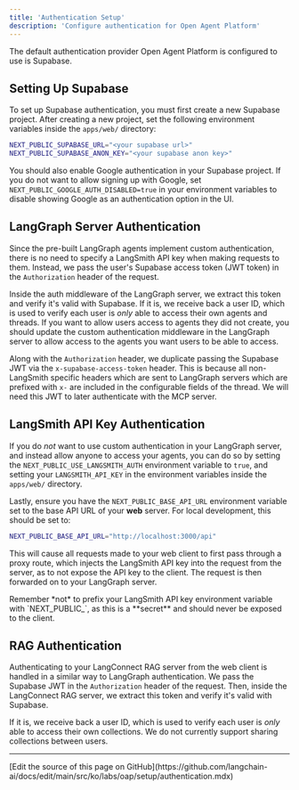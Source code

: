 ```yaml
---
title: 'Authentication Setup'
description: 'Configure authentication for Open Agent Platform'
---
```


The default authentication provider Open Agent Platform is configured to use is Supabase.

## Setting Up Supabase

To set up Supabase authentication, you must first create a new Supabase project. After creating a new project, set the following environment variables inside the `apps/web/` directory:

```bash
NEXT_PUBLIC_SUPABASE_URL="<your supabase url>"
NEXT_PUBLIC_SUPABASE_ANON_KEY="<your supabase anon key>"
```

You should also enable Google authentication in your Supabase project. If you do not want to allow signing up with Google, set `NEXT_PUBLIC_GOOGLE_AUTH_DISABLED=true` in your environment variables to disable showing Google as an authentication option in the UI.

## LangGraph Server Authentication

Since the pre-built LangGraph agents implement custom authentication, there is no need to specify a LangSmith API key when making requests to them. Instead, we pass the user's Supabase access token (JWT token) in the `Authorization` header of the request.

Inside the auth middleware of the LangGraph server, we extract this token and verify it's valid with Supabase. If it is, we receive back a user ID, which is used to verify each user is *only* able to access their own agents and threads. If you want to allow users access to agents they did not create, you should update the custom authentication middleware in the LangGraph server to allow access to the agents you want users to be able to access.

Along with the `Authorization` header, we duplicate passing the Supabase JWT via the `x-supabase-access-token` header. This is because all non-LangSmith specific headers which are sent to LangGraph servers which are prefixed with `x-` are included in the configurable fields of the thread. We will need this JWT to later authenticate with the MCP server.

## LangSmith API Key Authentication

If you do *not* want to use custom authentication in your LangGraph server, and instead allow anyone to access your agents, you can do so by setting the `NEXT_PUBLIC_USE_LANGSMITH_AUTH` environment variable to `true`, and setting your `LANGSMITH_API_KEY` in the environment variables inside the `apps/web/` directory.

Lastly, ensure you have the `NEXT_PUBLIC_BASE_API_URL` environment variable set to the base API URL of your **web** server. For local development, this should be set to:

```bash
NEXT_PUBLIC_BASE_API_URL="http://localhost:3000/api"
```

This will cause all requests made to your web client to first pass through a proxy route, which injects the LangSmith API key into the request from the server, as to not expose the API key to the client. The request is then forwarded on to your LangGraph server.

<Warning>
Remember *not* to prefix your LangSmith API key environment variable with `NEXT_PUBLIC_`, as this is a **secret** and should never be exposed to the client.
</Warning>

## RAG Authentication

Authenticating to your LangConnect RAG server from the web client is handled in a similar way to LangGraph authentication. We pass the Supabase JWT in the `Authorization` header of the request. Then, inside the LangConnect RAG server, we extract this token and verify it's valid with Supabase.

If it is, we receive back a user ID, which is used to verify each user is *only* able to access their own collections. We do not currently support sharing collections between users.

---

<Callout icon="pen-to-square" iconType="regular">
  [Edit the source of this page on GitHub](https://github.com/langchain-ai/docs/edit/main/src/ko/labs/oap/setup/authentication.mdx)
</Callout>
